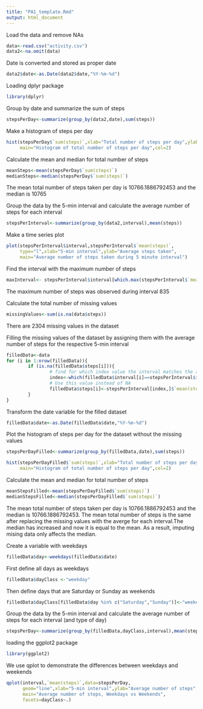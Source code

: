 ```yaml
---
title: "PA1_template.Rmd"
output: html_document
---
```


Load the data and remove NAs

```r
data<-read.csv("activity.csv")
data2<-na.omit(data)
```

Date is converted and stored as proper date

```r
data2$date<-as.Date(data2$date,"%Y-%m-%d")
```

Loading dplyr package

```r
library(dplyr)
```

Group by date and summarize the sum of steps

```r
stepsPerDay<-summarize(group_by(data2,date),sum(steps))
```

Make a histogram of steps per day

```r
hist(stepsPerDay$`sum(steps)`,xlab="Total number of steps per day",ylab="Count",
     main="Histogram of total number of steps per day",col=2)
```


Calculate the mean and median for total number of steps

```r
meanSteps<-mean(stepsPerDay$`sum(steps)`)
medianSteps<-median(stepsPerDay$`sum(steps)`)
```

The mean total number of steps taken per day is 10766.1886792453 and the median is 10765

Group the data by the 5-min interval and calculate the average number of steps for each interval

```r
stepsPerInterval<-summarize(group_by(data2,interval),mean(steps))
```

Make a time series plot

```r
plot(stepsPerInterval$interval,stepsPerInterval$`mean(steps)`,
     type="l",xlab="5-min interval",ylab="Average steps taken",
     main="Average number of steps taken during 5 minute interval")
```


Find the interval with the maximum number of steps

```r
maxInterval<- stepsPerInterval$interval[which.max(stepsPerInterval$`mean(steps)`)]
```

The maximum number of steps was observed during interval 835

Calculate the total number of missing values 
```r
missingValues<-sum(is.na(data$steps))
```

There are 2304 missing values in the dataset

Filling the missing values of the dataset by assigning them with the average number of steps for the respective 5-min interval 

```r
filledData<-data
for (i in 1:nrow(filledData)){
        if (is.na(filledData$steps[i])){
                # find for which index value the interval matches the average number of steps
                index<-which(filledData$interval[i]==stepsPerInterval$interval)
                # Use this value instead of NA
                filledData$steps[i]<-stepsPerInterval[index,]$`mean(steps)`
        }
}
```

Transform the date variable for the filled dataset

```r
filledData$date<-as.Date(filledData$date,"%Y-%m-%d")
```

Plot the histogram of steps per day for the dataset without the missing values

```r
stepsPerDayFilled<-summarize(group_by(filledData,date),sum(steps))

hist(stepsPerDayFilled$`sum(steps)`,xlab="Total number of steps per day",ylab="Count",
     main="Histogram of total number of steps per day",col=2)
```


Calculate the mean and median for total number of steps

```r

meanStepsFilled<-mean(stepsPerDayFilled$`sum(steps)`)
medianStepsFilled<-median(stepsPerDayFilled$`sum(steps)`)
```

The mean total number of steps taken per day is 10766.1886792453 and the median is 10766.1886792453. The mean total number of steps is the same after replacing the missing values with the averge for each interval.The median has increased and now it is equal to the mean. As a result, imputing mising data only affects the median.

Create a variable with weekdays

```r

filledData$day<-weekdays(filledData$date)
```

First define all days as weekdays 

```r

filledData$dayClass <-"weekday"
```

Then define days that are Saturday or Sunday as weekends

```r

filledData$dayClass[filledData$day %in% c("Saturday","Sunday")]<-"weekend"
```

Group the data by the 5-min interval and calculate the average number of steps for each interval (and type of day)

```r

stepsPerDay<-summarize(group_by(filledData,dayClass,interval),mean(steps))
```

loading the ggplot2 package

```r

library(ggplot2)
```

We use qplot to demonstrate the differences between weekdays and weekends 

```r

qplot(interval,`mean(steps)`,data=stepsPerDay,
      geom="line",xlab="5-min interval",ylab="Average number of steps",
      main="Average number of steps, Weekdays vs Weekends",
      facets=dayClass~.)
```

